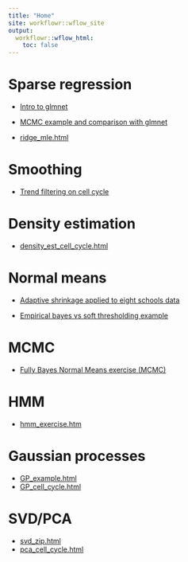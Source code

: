 ```yaml
---
title: "Home"
site: workflowr::wflow_site
output:
  workflowr::wflow_html:
    toc: false
---
```



# Sparse regression

- [Intro to glmnet](glmnet_intro.html)

- [MCMC example and comparison with glmnet](var_select_regression.html)

- [ridge_mle.html](ridge_mle.html)


# Smoothing

- [Trend filtering on cell cycle](cell_cycle.html)


# Density estimation

- [density_est_cell_cycle.html](density_est_cell_cycle.html)


# Normal means

- [Adaptive shrinkage applied to eight schools data](eight_schools.html)

- [Empirical bayes vs soft thresholding example](eb_vs_soft.html)


# MCMC

- [Fully Bayes Normal Means exercise (MCMC)](bayes_normal_means.html)	

# HMM

- [hmm_exercise.htm](hmm_exercise.html)

# Gaussian processes

- [GP_example.html](GP_example.html)
- [GP_cell_cycle.html](GP_cell_cycle.html)

# SVD/PCA

- [svd_zip.html](svd_zip.html)
- [pca_cell_cycle.html](pca_cell_cycle.html)

	
	
